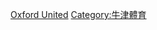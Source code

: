 {{Catnav|頁面分類|...|英國足球|英格蘭足球|英格蘭足球俱樂部}}
{{Commonscat|Oxford United F.C.}}

[[Category:牛津郡足球俱樂部|Oxford United]]
[[Category:牛津體育|Category:牛津體育]]